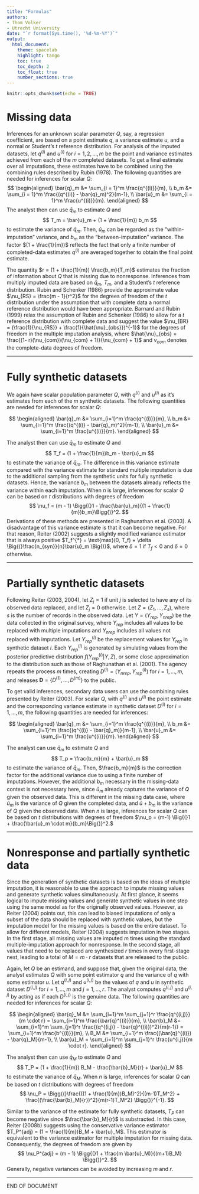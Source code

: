 ```yaml
---
title: "Formulas"
authors: 
- Thom Volker
- Utrecht University
date: "`r format(Sys.time(), '%d-%m-%Y')`"
output: 
  html_document:
    theme: spacelab
    highlight: tango
    toc: true
    toc_depth: 2
    toc_float: true
    number_sections: true
---
```



```r
knitr::opts_chunk$set(echo = TRUE)
```

# Missing data

Inferences for an unknown scalar parameter $Q$, say, a regression coefficient, are based on a point estimate $q$, a variance estimate $u$, and a normal or Student's $t$ reference distribution. For analysis of the imputed datasets, let $q^{(i)}$ and $u^{(i)}$ for $i = 1, 2, \dots, m$ be the point and variance estimates achieved from each of the $m$ completed datasets. To get a final estimate over all imputations, these estimates have to be combined using the combining rules described by Rubin (1978). The following quantities are needed for inferences for scalar $Q$:
$$
\begin{aligned}
\bar{q}_m &= \sum_{i = 1}^m \frac{q^{(i)}}{m}, \\
b_m &= \sum_{i = 1}^m \frac{(q^{(i)} - \bar{q}_m)^2}{m-1}, \\
\bar{u}_m &= \sum_{i = 1}^m \frac{u^{(i)}}{m}.
\end{aligned}
$$
The analyst then can use $\bar{q}_m$ to estimate $Q$ and
$$
T_m = \bar{u}_m + (1 + \frac{1}{m}) b_m
$$
to estimate the variance of $\bar{q}_m$. Then, $\bar{u}_m$ can be regarded as the "within-imputation" variance, and $b_m$ as the "between-imputation" variance. The factor $(1 + \frac{1}{m})$ reflects the fact that only a finite number of completed-data estimates $q^{(i)}$ are averaged together to obtain the final point estimate.

The quantity $r = (1 + \frac{1}{m}) \frac{b_m}{T_m}$ estimates the fraction of information about $Q$ that is missing due to nonresponse. Inferences from multiply imputed data are based on $\bar{q}_m$, $T_m$, and a Student's $t$ reference distribution. Rubin and Schenker (1986) provide the approximate value $\nu_{RS} = \frac{m - 1}{r^2}$ for the degrees of freedom of the $t$ distribution under the assumption that with complete data a normal reference distribution would have been appropriate. Barnard and Rubin (1999) relax the assumption of Rubin and Schenker (1986) to allow for a $t$ reference distribution with complete data and suggest the value $\nu_{BR} = (\frac{1}{\nu_{RS}} + \frac{1}{\hat{\nu}_{obs}})^{-1}$ for the degrees of freedom in the multiple imputation analysis, where $\hat{\nu}_{obs} = \frac{(1- r)(\nu_{com})(\nu_{com} + 1)}{\nu_{com} + 1}$ and $\nu_{com}$ denotes the complete-data degrees of freedom.


---


# Fully synthetic datasets

We again have scalar population parameter $Q$, with $q^{(i)}$ and $u^{(i)}$ as it's estimates from each of the $m$ synthetic datasets. The following quantities are needed for inferences for scalar $Q$:

$$
\begin{aligned}
\bar{q}_m &= \sum_{i=1}^m \frac{q^{(i)}}{m}, \\
b_m &= \sum_{i=1}^m \frac{(q^{(i)} - \bar{q}_m)^2}{m-1}, \\
\bar{u}_m &= \sum_{i=1}^m \frac{u^{(i)}}{m}.
\end{aligned}
$$

The analyst then can use $\bar{q}_m$ to estimate $Q$ and 
$$
T_f = (1 + \frac{1}{m})b_m - \bar{u}_m
$$
to estimate the variance of $\bar{q}_m$. The difference in this variance estimate compared with the variance estimate for standard multiple imputation is due to the additional sampling from the synthetic units for fully synthetic datasets. Hence, the variance $b_m$ between the datasets already reflects the variance within each imputation. When $n$ is large, inferences for scalar $Q$ can be based on $t$ distributions with degrees of freedom 
$$
\nu_f = (m - 1) \Bigg{(}1 - \frac{\bar{u}_m}{(1 + \frac{1}{m})b_m}\Bigg{)}^2.
$$
Derivations of these methods are presented in Raghunathan et al. (2003). A disadvantage of this variance estimate is that it can become negative. For that reason, Reiter (2002) suggests a slightly modified variance estimator that is always positive $T_f^{*} = \text{max}(0, T_f) + \delta \Big{(}\frac{n_{syn}}{n}\bar{u}_m \Big{)}$, where $\delta = 1$ if $T_f < 0$ and $\delta = 0$ otherwise.


---


# Partially synthetic datasets

Following Reiter (2003, 2004), let $Z_j = 1$ if unit $j$ is selected to have any of its observed data replaced, and let $Z_j = 0$ otherwise. Let $Z = (Z_1, \dots, Z_s)$, where $s$ is the number of records in the observed data. Let $Y = (Y_{rep}, Y_{nrep})$ be the data collected in the original survey, where $Y_{rep}$ includes all values to be replaced with multiple imputations and $Y_{nrep}$ includes all values not replaced with imputations. Let $Y_{rep}^{(i)}$ be the replacement values for $Y_{rep}$ in synthetic dataset $i$. Each $Y_{rep}^{(i)}$ is generated by simulating values from the posterior predictive distribution $f(Y_{rep}^{(i)} | Y, Z)$, or some close approximation to the distribution such as those of Raghunathan et al. (2001). The agency repeats the process $m$ times, creating $D^{(i)} = (Y_{nrep}, Y_{rep}^{(i)})$ for $i = 1, \dots, m$, and releases $\textbf{D} = \{D^{(1)}, \dots, D^{(m)}\}$ to the public.

To get valid inferences, secondary data users can use the combining rules presented by Reiter (2003). For scalar $Q$, with $q^{(i)}$ and $u^{(i)}$ the point estimate and the corresponding variance estimate in synthetic dataset $D^{(i)}$ for $i = 1, \dots, m$, the following quantities are needed for inferences:

$$
\begin{aligned}
\bar{q}_m &= \sum_{i=1}^m \frac{q^{(i)}}{m}, \\
b_m &= \sum_{i=1}^m \frac{(q^{(i)} - \bar{q}_m)}{m-1}, \\
\bar{u}_m &= \sum_{i=1}^m \frac{u^{(i)}}{m}.
\end{aligned}
$$

The analyst can use $\bar{q}_m$ to estimate $Q$ and 
$$
T_p = \frac{b_m}{m} + \bar{u}_m
$$
to estimate the variance of $\bar{q}_m$. Then, $\frac{b_m}{m}$ is the correction factor for the additional variance due to using a finite number of imputations. However, the additional $b_m$ necessary in the missing-data context is not necessary here, since $\bar{u}_m$ already captures the variance of $Q$ given the observed data. This is different in the missing data case, where $\bar{u}_m$ is the variance of $Q$ given the completed data, and $\bar{u} + b_m$ is the variance of $Q$ given the observed data. When $n$ is large, inferences for scalar $Q$ can be based on $t$ distributions with degrees of freedom $\nu_p = (m-1) \Big{(}1 + \frac{\bar{u}_m \cdot m}{b_m}\Big{)}^2.$


---


# Nonresponse and partially synthetic data

Since the generation of synthetic datasets is based on the ideas of multiple imputation, it is reasonable to use the approach to impute missing values and generate synthetic values simultaneously. At first glance, it seems logical to impute missing values and generate synthetic values in one step using the same model as for the originally observed values. However, as Reiter (2004) points out, this can lead to biased imputations of only a subset of the data should be replaced with synthetic values, but the imputation model for the missing values is based on the entire dataset. To allow for different models, Reiter (2004) suggests imputation in two stages. In the first stage, all missing values are imputed $m$ times using the standard multiple-imputation approach for nonresponse. In the second stage, all values that need to be replaced are synthesized $r$ times in every first-stage nest, leading to a total of $M = m \cdot r$ datasets that are released to the public.

Again, let $Q$ be an estimand, and suppose that, given the original data, the analyst estimates $Q$ with some point estimator $q$ and the variance of $q$ with some estimator $u$. Let $q^{(i,j)}$ and $u^{(i,j)}$ be the values of $q$ and $u$ in synthetic dataset $D^{(i,j)}$ for $i = 1, \dots, m$ and $j = 1, \dots, r$. The analyst computes $q^{(i,j)}$ and $u^{(i,j)}$ by acting as if each $D^{(i,j)}$ is the genuine data. The following quantities are needed for inferences for scalar $Q$:

$$
\begin{aligned}
\bar{q}_M &= \sum_{i=1}^m \sum_{j=1}^r \frac{q^{(i,j)}}{m \cdot r} = \sum_{i=1}^m \frac{\bar{q}^{(i)}}{m}, \\
\bar{b}_M &= \sum_{i=1}^m \sum_{j=1}^r \frac{(q^{(i,j)} - \bar{q}^{(i)})^2}{m(r-1)} = \sum_{i=1}^m \frac{b^{(i)}}{m}, \\
B_M &= \sum_{i=1}^m \frac{(\bar{q}^{(i)}) - \bar{q}_M}{m-1}, \\
\bar{u}_M = \sum_{i=1}^m \sum_{j=1}^r \frac{u^{i,j}}{m \cdot r}.
\end{aligned}
$$

The analyst then can use $\bar{q}_M$ to estimate $Q$ and
$$
T_P = (1 + \frac{1}{m}) B_M - \frac{\bar{b}_M}{r} + \bar{u}_M
$$
to estimate the variance of $\bar{q}_M$. When $n$ is large, inferences for scalar $Q$ can be based on $t$ distributions with degrees of freedom 
$$
\nu_P = \Bigg{(}\frac{((1 + \frac{1}{m})B_M)^2}{(m-1)T_M^2} + \frac{(\frac{\bar{b}_M}{r})^2}{m(r-1)T_M^2} \Bigg{)}^{-1}.
$$

Similar to the variance of the estimate for fully synthetic datasets, $T_P$ can become negative since $\frac{\bar{b}_M}{r}$ is substracted. In this case, Reiter (2008b) suggests using the conservative variance estimator $T_P^{adj} = (1 = \frac{1}{m})B_M + \bar{u}_M$. This estimator is equivalent to the variance estimator for multiple imputation for missing data. Consequently, the degrees of freedom are given by 
$$
\nu_P^{adj} = (m - 1) \Bigg{(}1 + \frac{m \bar{u}_M)}{(m+1)B_M} \Bigg{)}^2.
$$
Generally, negative variances can be avoided by increasing $m$ and $r$.


---


END OF DOCUMENT

